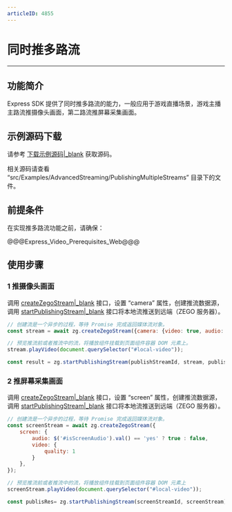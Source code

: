 ```yaml
---
articleID: 4855
---
```

# 同时推多路流

- - -

## 功能简介

Express SDK 提供了同时推多路流的能力，一般应用于游戏直播场景，游戏主播主路流推摄像头画面，第二路流推屏幕采集画面。

## 示例源码下载

请参考 [下载示例源码\|_blank](!DownloadDemo/DownloadDemo) 获取源码。

相关源码请查看 “src/Examples/AdvancedStreaming/PublishingMultipleStreams” 目录下的文件。

## 前提条件

在实现推多路流功能之前，请确保：

@@@Express_Video_Prerequisites_Web@@@

## 使用步骤

### 1 推摄像头画面

调用 [createZegoStream\|_blank](@createZegoStream) 接口，设置 “camera” 属性，创建推流数据源，调用 [startPublishingStream\|_blank](@startPublishingStream) 接口将本地流推送到远端（ZEGO 服务器）。

```javascript
// 创建流是一个异步的过程，等待 Promise 完成返回媒体流对象。  
const stream = await zg.createZegoStream({camera: {video: true, audio: true}});

// 预览推流前或者推流中的流，将播放组件挂载到页面组件容器 DOM 元素上。
stream.playVideo(document.querySelector("#local-video"));

const result = zg.startPublishingStream(publishStreamId, stream, publishOption);
```

### 2 推屏幕采集画面

调用 [createZegoStream\|_blank](@createZegoStream) 接口，设置 “screen” 属性，创建推流数据源，调用 [startPublishingStream\|_blank](@startPublishingStream) 接口将本地流推送到远端（ZEGO 服务器）。

```javascript
// 创建流是一个异步的过程，等待 Promise 完成返回媒体流对象。 
const screenStream = await zg.createZegoStream({
    screen: {
        audio: $('#isScreenAudio').val() == 'yes' ? true : false,
        video: {
            quality: 1
        }
    },
});

// 预览推流前或者推流中的流，将播放组件挂载到页面组件容器 DOM 元素上
screenStream.playVideo(document.querySelector("#local-video"));

const publisRes= zg.startPublishingStream(screenStreamId, screenStream);
```

